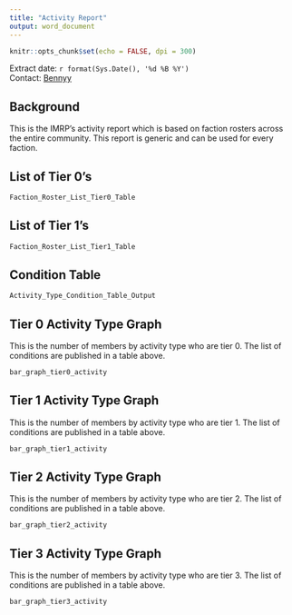 ```yaml
---
title: "Activity Report"
output: word_document
---
```


```r
knitr::opts_chunk$set(echo = FALSE, dpi = 300)

```


<Div custom-style = "Publication subtitle">  </Div>
Extract date: `r format(Sys.Date(), '%d %B %Y')`    
Contact: [Bennyy](mailto:harleyb101010@gmail.com)   

## Background

This is the IMRP's activity report which is based on faction rosters across the entire community. This report is generic and can be used for every faction.

## List of Tier 0's
```r
Faction_Roster_List_Tier0_Table

```

## List of Tier 1's
```r
Faction_Roster_List_Tier1_Table

```

## Condition Table
```r
Activity_Type_Condition_Table_Output

```


## Tier 0 Activity Type Graph

This is the number of members by activity type who are tier 0. The list of conditions are published in a table above.
```r
bar_graph_tier0_activity

```

## Tier 1 Activity Type Graph

This is the number of members by activity type who are tier 1. The list of conditions are published in a table above.
```r
bar_graph_tier1_activity

```



## Tier 2 Activity Type Graph

This is the number of members by activity type who are tier 2. The list of conditions are published in a table above.
```r
bar_graph_tier2_activity

```


## Tier 3 Activity Type Graph

This is the number of members by activity type who are tier 3. The list of conditions are published in a table above.
```r
bar_graph_tier3_activity

```